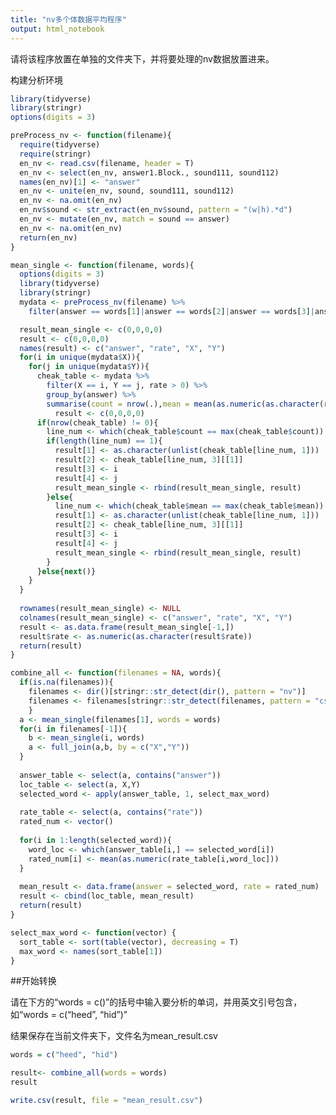 ```yaml
---
title: "nv多个体数据平均程序"
output: html_notebook
---
```


请将该程序放置在单独的文件夹下，并将要处理的nv数据放置进来。

构建分析环境
```r
library(tidyverse)
library(stringr)
options(digits = 3)

preProcess_nv <- function(filename){
  require(tidyverse)
  require(stringr)
  en_nv <- read.csv(filename, header = T)
  en_nv <- select(en_nv, answer1.Block., sound111, sound112)
  names(en_nv)[1] <- "answer"
  en_nv <- unite(en_nv, sound, sound111, sound112)
  en_nv <- na.omit(en_nv)
  en_nv$sound <- str_extract(en_nv$sound, pattern = "(w|h).*d")
  en_nv <- mutate(en_nv, match = sound == answer)
  en_nv <- na.omit(en_nv)
  return(en_nv)
}

mean_single <- function(filename, words){
  options(digits = 3)
  library(tidyverse)
  library(stringr)
  mydata <- preProcess_nv(filename) %>% 
    filter(answer == words[1]|answer == words[2]|answer == words[3]|answer == words[4])

  result_mean_single <- c(0,0,0,0)
  result <- c(0,0,0,0)
  names(result) <- c("answer", "rate", "X", "Y")
  for(i in unique(mydata$X)){
    for(j in unique(mydata$Y)){
      cheak_table <- mydata %>% 
        filter(X == i, Y == j, rate > 0) %>% 
        group_by(answer) %>% 
        summarise(count = nrow(.),mean = mean(as.numeric(as.character(rate))))
          result <- c(0,0,0,0)
      if(nrow(cheak_table) != 0){
        line_num <- which(cheak_table$count == max(cheak_table$count))
        if(length(line_num) == 1){
          result[1] <- as.character(unlist(cheak_table[line_num, 1]))
          result[2] <- cheak_table[line_num, 3][[1]]
          result[3] <- i
          result[4] <- j
          result_mean_single <- rbind(result_mean_single, result)
        }else{
          line_num <- which(cheak_table$mean == max(cheak_table$mean))
          result[1] <- as.character(unlist(cheak_table[line_num, 1]))
          result[2] <- cheak_table[line_num, 3][[1]]
          result[3] <- i
          result[4] <- j
          result_mean_single <- rbind(result_mean_single, result)
        }
      }else{next()}
    }
  }
  
  rownames(result_mean_single) <- NULL
  colnames(result_mean_single) <- c("answer", "rate", "X", "Y")
  result <- as.data.frame(result_mean_single[-1,])
  result$rate <- as.numeric(as.character(result$rate))
  return(result)
}

combine_all <- function(filenames = NA, words){
  if(is.na(filenames)){
    filenames <- dir()[stringr::str_detect(dir(), pattern = "nv")]
    filenames <- filenames[stringr::str_detect(filenames, pattern = "csv")]
    }
  a <- mean_single(filenames[1], words = words)
  for(i in filenames[-1]){
    b <- mean_single(i, words)
    a <- full_join(a,b, by = c("X","Y"))
  }
  
  answer_table <- select(a, contains("answer"))
  loc_table <- select(a, X,Y)
  selected_word <- apply(answer_table, 1, select_max_word)
  
  rate_table <- select(a, contains("rate"))
  rated_num <- vector()
  
  for(i in 1:length(selected_word)){
    word_loc <- which(answer_table[i,] == selected_word[i])
    rated_num[i] <- mean(as.numeric(rate_table[i,word_loc]))
  }
  
  mean_result <- data.frame(answer = selected_word, rate = rated_num)
  result <- cbind(loc_table, mean_result)
  return(result)
}

select_max_word <- function(vector) {
  sort_table <- sort(table(vector), decreasing = T)
  max_word <- names(sort_table[1])
}
```

##开始转换

请在下方的“words = c()”的括号中输入要分析的单词，并用英文引号包含，如“words = c("heed", "hid")”

结果保存在当前文件夹下，文件名为mean_result.csv
```r
words = c("heed", "hid")

result<- combine_all(words = words)
result

write.csv(result, file = "mean_result.csv")
```

